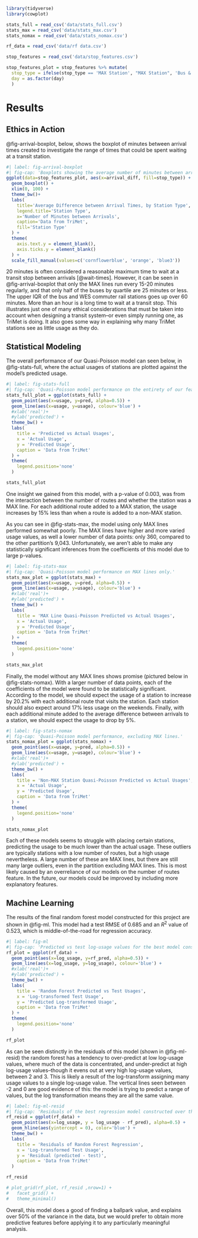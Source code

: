 ```{r echo=FALSE, include=F} 
library(tidyverse)
library(cowplot)
```
```{r, echo=F, include=F}
stats_full = read_csv('data/stats_full.csv')
stats_max = read_csv('data/stats_max.csv')
stats_nomax = read_csv('data/stats_nomax.csv')
```

```{r, echo=F, include=F}
rf_data = read_csv('data/rf data.csv')
```

```{r, echo=F, message=F}
stop_features = read_csv('data/stop_features.csv')

stop_features_plot = stop_features %>% mutate(
  stop_type = ifelse(stop_type == 'MAX Station', "MAX Station", 'Bus & WES Stations'), 
  day = as.factor(day)
  )
```

# Results

## Ethics in Action {#sec-ethics-graph}

@fig-arrival-boxplot, below, shows the boxplot of minutes between arrival times created to investigate the range of times that could be spent waiting at a transit station. 

```{r, echo=F, warning=F}
#| label: fig-arrival-boxplot
#| fig-cap: 'Boxplots showing the average number of minutes between arrivals at a station, faceted by station type. WES commuter rail stations are combined with bus data, since there are only 6 WES stations in the TriMet system. Data from both weekdays and weekend days is included. Outliers higher than 100 are excluded for a better view of the non-outlier data.'
ggplot(data=stop_features_plot, aes(x=arrival_diff, fill=stop_type)) + 
  geom_boxplot() +
  xlim(0, 100) + 
  theme_bw()+ 
  labs(
    title='Average Difference between Arrival Times, by Station Type', 
    legend.title='Station Type', 
    x='Number of Minutes between Arrivals', 
    caption='Data from TriMet', 
    fill='Station Type'
  ) + 
  theme(
    axis.text.y = element_blank(), 
    axis.ticks.y = element_blank()
  ) +
  scale_fill_manual(values=c('cornflowerblue', 'orange', 'blue3'))
```

20 minutes is often considered a reasonable maximum time to wait at a transit stop between arrivals [@wait-times]. However, it can be seen in @fig-arrival-boxplot that only the MAX lines run every 15-20 minutes regularly, and that only half of the buses by quartile are 25 minutes or less. The upper IQR of the bus and WES commuter rail stations goes up over 60 minutes. More than an hour is a long time to wait at a transit stop. 
This illustrates just one of many ethical considerations that must be taken into account when designing a transit system–or even simply running one, as TriMet is doing. It also goes some way in explaining why many TriMet stations see as little usage as they do. 

## Statistical Modeling 

The overall performance of our Quasi-Poisson model can seen below, in @fig-stats-full, where the actual usages of stations are plotted against the model's predicted usage.

```{r, echo=F}
#| label: fig-stats-full
#| fig-cap: 'Quasi-Poisson model performance on the entirety of our feature dataset.'
stats_full_plot = ggplot(stats_full) + 
  geom_point(aes(x=usage, y=pred, alpha=0.5)) + 
  geom_line(aes(x=usage, y=usage), colour='blue') + 
  #xlab('real')+ 
  #ylab('predicted') + 
  theme_bw() + 
  labs(
    title = 'Predicted vs Actual Usages',
    x = 'Actual Usage', 
    y = 'Predicted Usage', 
    caption = 'Data from TriMet'
  ) + 
  theme(
    legend.position='none'
  )

stats_full_plot
```

One insight we gained from this model, with a p-value of 0.003, was from the interaction between the number of routes and whether the station was a MAX line. For each additional route added to a MAX station, the usage increases by 15% less than when a route is added to a non-MAX station. 

As you can see in @fig-stats-max, the model using only MAX lines performed somewhat poorly. The MAX lines have higher and more varied usage values, as well a lower number of data points: only 360, compared to the other partition's 9,043. Unfortunately, we aren't able to make any statistically significant inferences from the coefficients of this model due to large p-values.

```{r, echo=F}
#| label: fig-stats-max
#| fig-cap: 'Quasi-Poisson model performance on MAX lines only.'
stats_max_plot = ggplot(stats_max) + 
  geom_point(aes(x=usage, y=pred, alpha=0.5)) + 
  geom_line(aes(x=usage, y=usage), colour='blue') + 
  #xlab('real')+ 
  #ylab('predicted') + 
  theme_bw() + 
  labs(
    title = 'MAX Line Quasi-Poisson Predicted vs Actual Usages',
    x = 'Actual Usage', 
    y = 'Predicted Usage', 
    caption = 'Data from TriMet'
  ) + 
  theme(
    legend.position='none'
  )

stats_max_plot
```

Finally, the model without any MAX lines shows promise (pictured below in @fig-stats-nomax). With a larger number of data points, each of the coefficients of the model were found to be statistically significant. According to the model, we should expect the usage of a station to increase by 20.2% with each additional route that visits the station. Each station should also expect around 17% less usage on the weekends. Finally, with each additional minute added to the average difference between arrivals to a station, we should expect the usage to drop by 5%.

```{r, echo=F}
#| label: fig-stats-nomax
#| fig-cap: 'Quasi-Poisson model performance, excluding MAX lines.'
stats_nomax_plot = ggplot(stats_nomax) + 
  geom_point(aes(x=usage, y=pred, alpha=0.5)) + 
  geom_line(aes(x=usage, y=usage), colour='blue') + 
  #xlab('real')+ 
  #ylab('predicted') + 
  theme_bw() + 
  labs(
    title = 'Non-MAX Station Quasi-Poisson Predicted vs Actual Usages',
    x = 'Actual Usage', 
    y = 'Predicted Usage', 
    caption = 'Data from TriMet'
  ) + 
  theme(
    legend.position='none'
  )

stats_nomax_plot
```

Each of these models seems to struggle with placing certain stations, predicting the usage to be much lower than the actual usage. These outliers are typically stations with a low number of routes, but a high usage nevertheless. A large number of these are MAX lines, but there are still many large outliers, even in the partition excluding MAX lines. This is most likely caused by an overreliance of our models on the number of routes feature. In the future, our models could be improved by including more explanatory features.

## Machine Learning 

The results of the final random forest model constructed for this project are shown in @fig-ml. This model had a test RMSE of 0.685 and an $R^2$ value of 0.523, which is middle-of-the-road for regression accuracy. 

```{r, echo=F}
#| label: fig-ml
#| fig-cap: 'Predicted vs test log-usage values for the best model constructed over the course of this project. This model had an RMSE value of 0.689 and an $R^2$ value of 0.521. It has a tendency to over-predict at low log-usage values where the data is concentrated, and slightly under-predict at higher log-usage values. The vertical lines show where many usage values were transformed into a single log-usage value.'
rf_plot = ggplot(rf_data) + 
  geom_point(aes(x=log_usage, y=rf_pred, alpha=0.5)) + 
  geom_line(aes(x=log_usage, y=log_usage), colour='blue') + 
  #xlab('real')+ 
  #ylab('predicted') + 
  theme_bw() + 
  labs(
    title = 'Random Forest Predicted vs Test Usages',
    x = 'Log-transformed Test Usage', 
    y = 'Predicted Log-transformed Usage', 
    caption = 'Data from TriMet'
  ) + 
  theme(
    legend.position='none'
  )

rf_plot
```

As can be seen distinctly in the residuals of this model (shown in @fig-ml-resid) the random forest has a tendency to over-predict at low log-usage values, where much of the data is concentrated, and under-predict at high log-usage values--though it evens out at very high log-usage values, between 2 and 3. This is likely a result of the log-transform assigning many usage values to a single log-usage value. The vertical lines seen between -2 and 0 are good evidence of this: the model is trying to predict a range of values, but the log transformation means they are all the same value. 

```{r, echo=F}
#| label: fig-ml-resid
#| fig-cap: 'Residuals of the best regression model constructed over the course of this project. This model had an RMSE value of 0.689 and an $R^2$ value for 0.521. It has a tendency to over-predict at low log-usage values where the data is concentrated, and slightly under-predict at higher log-usage values. This is demostrated by the definite shape of the residuals. The vertical lines show where many usage values were transformed into a single log-usage value.'
rf_resid = ggplot(rf_data) + 
  geom_point(aes(x=log_usage, y = log_usage - rf_pred), alpha=0.5) + 
  geom_hline(aes(yintercept = 0), color='blue') + 
  theme_bw() + 
  labs(
    title = 'Residuals of Random Forest Regression', 
    x = 'Log-transformed Test Usage', 
    y = 'Residual (predicted - test)', 
    caption = 'Data from TriMet'
  ) 

rf_resid
```

```{r, echo=F}
# plot_grid(rf_plot, rf_resid ,nrow=1) +
#   facet_grid() +
#   theme_minimal()
```

Overall, this model does a good of finding a ballpark value, and explains over 50% of the variance in the data, but we would prefer to obtain more predictive features before applying it to any particularly meaningful analysis. 
